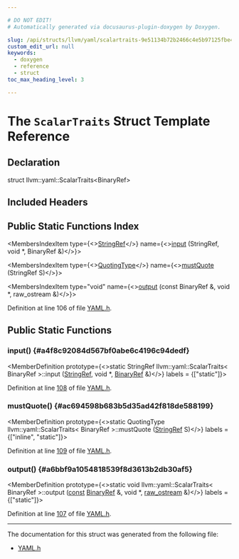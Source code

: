 ```yaml
---

# DO NOT EDIT!
# Automatically generated via docusaurus-plugin-doxygen by Doxygen.

slug: /api/structs/llvm/yaml/scalartraits-9e51134b72b2466c4e5b97125fbe44ef
custom_edit_url: null
keywords:
  - doxygen
  - reference
  - struct
toc_max_heading_level: 3

---
```





# The `ScalarTraits` Struct Template Reference

<DoxygenPage pluginConfig={pluginConfig}>



## Declaration

<CodeBlock>struct llvm::yaml::ScalarTraits&lt;BinaryRef&gt;</CodeBlock>

## Included Headers

<IncludesList>
<IncludesListItem
  filePath="llvm/ObjectYAML/YAML.h"
  permalink="/docs/api/files/include/include/llvm/include/llvm/objectyaml/yaml-h"
  isLocal="true" />
</IncludesList>

## Public Static Functions Index

<MembersIndex>

<MembersIndexItem
  type={<><a href="/docs/api/classes/llvm/stringref">StringRef</a></>}
  name={<><a href="#a4f8c92084d567bf0abe6c4196c94dedf">input</a> (StringRef, void &#42;, BinaryRef &amp;)</>}>
</MembersIndexItem>

<MembersIndexItem
  type={<><a href="/docs/api/namespaces/llvm/yaml/#a2e9b09c50b4fff3bad8cba23daef8757">QuotingType</a></>}
  name={<><a href="#ac694598b683b5d35ad42f818de588199">mustQuote</a> (StringRef S)</>}>
</MembersIndexItem>

<MembersIndexItem
  type="void"
  name={<><a href="#a6bbf9a1054818539f8d3613b2db30af5">output</a> (const BinaryRef &amp;, void &#42;, raw&#95;ostream &amp;)</>}>
</MembersIndexItem>

</MembersIndex>


Definition at line 106 of file <a href="/docs/api/files/include/include/llvm/include/llvm/objectyaml/yaml-h">YAML.h</a>.

<SectionDefinition>

## Public Static Functions

### input() {#a4f8c92084d567bf0abe6c4196c94dedf}

<MemberDefinition
  prototype={<>static StringRef llvm::yaml::ScalarTraits&lt; BinaryRef &gt;::input (<a href="/docs/api/classes/llvm/stringref">StringRef</a>, void &#42;, <a href="/docs/api/classes/llvm/yaml/binaryref">BinaryRef</a> &amp;)</>}
  labels = {["static"]}>

Definition at line <a href="/docs/api/files/include/include/llvm/include/llvm/objectyaml/yaml-h/#l00108">108</a> of file <a href="/docs/api/files/include/include/llvm/include/llvm/objectyaml/yaml-h">YAML.h</a>.
</MemberDefinition>

### mustQuote() {#ac694598b683b5d35ad42f818de588199}

<MemberDefinition
  prototype={<>static QuotingType llvm::yaml::ScalarTraits&lt; BinaryRef &gt;::mustQuote (<a href="/docs/api/classes/llvm/stringref">StringRef</a> S)</>}
  labels = {["inline", "static"]}>

Definition at line <a href="/docs/api/files/include/include/llvm/include/llvm/objectyaml/yaml-h/#l00109">109</a> of file <a href="/docs/api/files/include/include/llvm/include/llvm/objectyaml/yaml-h">YAML.h</a>.
</MemberDefinition>

### output() {#a6bbf9a1054818539f8d3613b2db30af5}

<MemberDefinition
  prototype={<>static void llvm::yaml::ScalarTraits&lt; BinaryRef &gt;::output (<a href="/docs/api/files/lib/lib/target/lib/target/aarch64/aarch64promoteconstant-cpp/#a90f8350fecae261c25be85d38b451bff">const</a> <a href="/docs/api/classes/llvm/yaml/binaryref">BinaryRef</a> &amp;, void &#42;, <a href="/docs/api/classes/llvm/raw-ostream">raw&#95;ostream</a> &amp;)</>}
  labels = {["static"]}>

Definition at line <a href="/docs/api/files/include/include/llvm/include/llvm/objectyaml/yaml-h/#l00107">107</a> of file <a href="/docs/api/files/include/include/llvm/include/llvm/objectyaml/yaml-h">YAML.h</a>.
</MemberDefinition>

</SectionDefinition>

<hr/>

The documentation for this struct was generated from the following file:

<ul>
<li><a href="/docs/api/files/include/include/llvm/include/llvm/objectyaml/yaml-h">YAML.h</a></li>
</ul>

</DoxygenPage>
